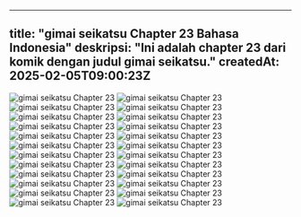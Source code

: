 
---
title: "gimai seikatsu Chapter 23 Bahasa Indonesia"
deskripsi: "Ini adalah chapter 23 dari komik dengan judul gimai seikatsu."
createdAt: 2025-02-05T09:00:23Z
---
<img src="https://cdn.komiku.id/uploads2/2881397-1.jpg" alt="gimai seikatsu Chapter 23" loading="lazy" />

<img src="https://cdn.komiku.id/uploads2/2881397-2.jpg" alt="gimai seikatsu Chapter 23" loading="lazy" />

<img src="https://cdn.komiku.id/uploads2/2881397-3.jpg" alt="gimai seikatsu Chapter 23" loading="lazy" />

<img src="https://cdn.komiku.id/uploads2/2881397-4.jpg" alt="gimai seikatsu Chapter 23" loading="lazy" />

<img src="https://cdn.komiku.id/uploads2/2881397-5.jpg" alt="gimai seikatsu Chapter 23" loading="lazy" />

<img src="https://cdn.komiku.id/uploads2/2881397-6.jpg" alt="gimai seikatsu Chapter 23" loading="lazy" />

<img src="https://cdn.komiku.id/uploads2/2881397-7.jpg" alt="gimai seikatsu Chapter 23" loading="lazy" />

<img src="https://cdn.komiku.id/uploads2/2881397-8.jpg" alt="gimai seikatsu Chapter 23" loading="lazy" />

<img src="https://cdn.komiku.id/uploads2/2881397-9.jpg" alt="gimai seikatsu Chapter 23" loading="lazy" />

<img src="https://cdn.komiku.id/uploads2/2881397-10.jpg" alt="gimai seikatsu Chapter 23" loading="lazy" />

<img src="https://cdn.komiku.id/uploads2/2881397-11.jpg" alt="gimai seikatsu Chapter 23" loading="lazy" />

<img src="https://cdn.komiku.id/uploads2/2881397-12.jpg" alt="gimai seikatsu Chapter 23" loading="lazy" />

<img src="https://cdn.komiku.id/uploads2/2881397-13.jpg" alt="gimai seikatsu Chapter 23" loading="lazy" />

<img src="https://cdn.komiku.id/uploads2/2881397-14.jpg" alt="gimai seikatsu Chapter 23" loading="lazy" />

<img src="https://cdn.komiku.id/uploads2/2881397-15.jpg" alt="gimai seikatsu Chapter 23" loading="lazy" />

<img src="https://cdn.komiku.id/uploads2/2881397-16.jpg" alt="gimai seikatsu Chapter 23" loading="lazy" />

<img src="https://cdn.komiku.id/uploads2/2881397-17.jpg" alt="gimai seikatsu Chapter 23" loading="lazy" />

<img src="https://cdn.komiku.id/uploads2/2881397-18.jpg" alt="gimai seikatsu Chapter 23" loading="lazy" />

<img src="https://cover.komiku.id/wp-content/uploads/2022/08/Komik-Kurasu-no-Daikirai-na-Joshi-to-Kekkon-Suru-Koto-ni-Natta.jpg?resize=150,150" alt="gimai seikatsu Chapter 23" loading="lazy" />

<img src="https://cover.komiku.id/wp-content/uploads/2024/03/Back-King-Of-Snow.jpg?resize=150,150" alt="gimai seikatsu Chapter 23" loading="lazy" />

<img src="https://cover.komiku.id/wp-content/uploads/2024/10/A1-Blue-Lock-Episode-Nagi.jpg?resize=150,150" alt="gimai seikatsu Chapter 23" loading="lazy" />

<img src="https://cover.komiku.id/wp-content/uploads/2024/03/Back-Why-I-Quit-Being-The-Demon-King.jpg?resize=150,150" alt="gimai seikatsu Chapter 23" loading="lazy" />

<img src="https://cover.komiku.id/wp-content/uploads/2022/05/Komik-Let-Me-Game-In-Peace.jpg?resize=150,150" alt="gimai seikatsu Chapter 23" loading="lazy" />

<img src="https://cover.komiku.id/wp-content/uploads/2023/01/Im-Trapped-in-This-Day-for-One-Thousand-Years-2.png?resize=150,150" alt="gimai seikatsu Chapter 23" loading="lazy" />

